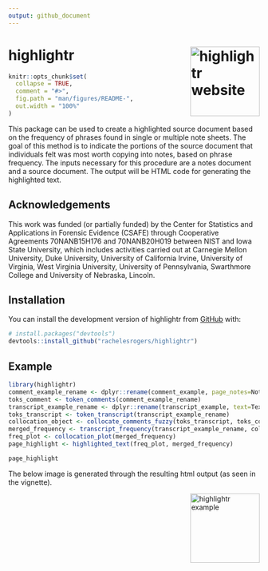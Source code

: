 ```yaml
---
output: github_document
---
```


# highlightr <a href="https://rachelesrogers.github.io/highlightr/"><img src="man/figures/logo.png" align="right" height="139" alt="highlightr website" /></a>


<!-- README.md is generated from README.Rmd. Please edit that file -->

```r
knitr::opts_chunk$set(
  collapse = TRUE,
  comment = "#>",
  fig.path = "man/figures/README-",
  out.width = "100%"
)
```

<!-- badges: start -->
<!-- badges: end -->

This package can be used to create a highlighted source document based on the frequency of phrases found in single or multiple note sheets.
The goal of this method is to indicate the portions of the source document that individuals felt was most worth copying into notes, based on phrase frequency.
The inputs necessary for this procedure are a notes document and a source document.
The output will be HTML code for generating the highlighted text.

## Acknowledgements

This work was funded (or partially funded) by the Center for Statistics and Applications in Forensic Evidence (CSAFE) 
through Cooperative Agreements 70NANB15H176 and 70NANB20H019 between NIST and Iowa State University, which includes activities carried 
out at Carnegie Mellon University, Duke University, University of California Irvine, University of Virginia, West Virginia University, 
University of Pennsylvania, Swarthmore College and University of Nebraska, Lincoln.

## Installation

You can install the development version of highlightr from [GitHub](https://github.com/) with:

``` r
# install.packages("devtools")
devtools::install_github("rachelesrogers/highlightr")
```

## Example

```r
library(highlightr)
comment_example_rename <- dplyr::rename(comment_example, page_notes=Notes)
toks_comment <- token_comments(comment_example_rename)
transcript_example_rename <- dplyr::rename(transcript_example, text=Text)
toks_transcript <- token_transcript(transcript_example_rename)
collocation_object <- collocate_comments_fuzzy(toks_transcript, toks_comment)
merged_frequency <- transcript_frequency(transcript_example_rename, collocation_object)
freq_plot <- collocation_plot(merged_frequency)
page_highlight <- highlighted_text(freq_plot, merged_frequency)

```

```r
page_highlight
```

The below image is generated through the resulting html output (as seen in the vignette).

<img src="man/figures/highlight_example.png" align="right" height="139" alt="highlightr example" />
